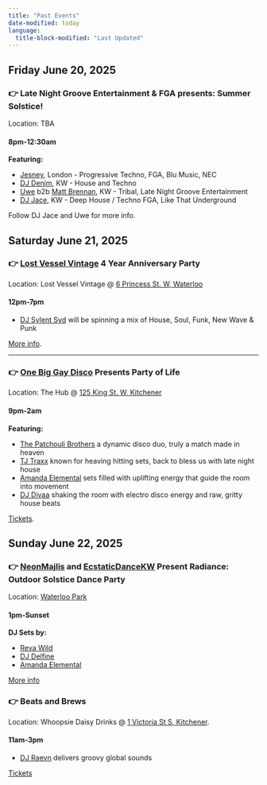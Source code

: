 ```yaml
---
title: "Past Events"
date-modified: today
language:
  title-block-modified: "Last Updated"
---
```


## Friday June 20, 2025 

### 👉 Late Night Groove Entertainment & FGA presents: Summer Solstice!

Location: TBA

#### 8pm-12:30am

**Featuring:**

* [Jesney](https://www.instagram.com/jesneylife/), London - Progressive Techno, FGA, Blu Music, NEC
* [DJ Denim](https://www.instagram.com/cammatthewmusicandart/), KW - House and Techno
* [Uwe](https://www.instagram.com/dj.uwe_fernengel/) b2b [Matt Brennan](https://www.instagram.com/djmattbrennan/), KW - Tribal, Late Night Groove Entertainment
* [DJ Jace](https://www.instagram.com/dj_jace_jrfit/), KW - Deep House / Techno FGA, Like That Underground

Follow DJ Jace and Uwe for more info.

## Saturday June 21, 2025

### 👉 [Lost Vessel Vintage](https://lostvessel.com/) 4 Year Anniversary Party

Location: Lost Vessel Vintage @ [6 Princess St. W, Waterloo](https://maps.app.goo.gl/EPmVjmdDUUkZm4aa9)

#### 12pm-7pm

* [DJ Sylent Syd](https://www.instagram.com/sylentsyd/) will be spinning a mix of House, Soul, Funk, New Wave & Punk

[More info](https://www.instagram.com/p/DK2To3mA3Nt/).

---

### 👉 [One Big Gay Disco](https://www.instagram.com/onebiggaydisco/) Presents Party of Life

Location: The Hub @ [125 King St. W, Kitchener](https://maps.app.goo.gl/Ak4bVgJ6FKT3zQtF6)

#### 9pm-2am

**Featuring:**

* [The Patchouli Brothers](https://www.instagram.com/thepatchoulibrothers/) a dynamic disco duo, truly a match made in heaven
* [TJ Traxx](https://www.instagram.com/tj.traxx/) known for heaving hitting sets, back to bless us with late night house
* [Amanda Elemental](https://www.instagram.com/amanda.elemental/) sets filled with uplifting energy that guide the room into movement
* [DJ Divaa](https://www.instagram.com/existentialcowgirl/) shaking the room with electro disco energy and raw, gritty house beats

[Tickets](https://tinyurl.com/OBGDPARTYOFLIFE).

## Sunday June 22, 2025

### 👉 [NeonMajlis](https://www.instagram.com/neonmajlis/) and [EcstaticDanceKW](https://www.instagram.com/ecstaticdancekw/) Present Radiance: Outdoor Solstice Dance Party

Location: [Waterloo Park](https://maps.app.goo.gl/xVkFyiTrF3uD7q1SA)

#### 1pm-Sunset

**DJ Sets by:**

* [Reva Wild](https://www.instagram.com/reva.wild/)
* [DJ Delfine](https://www.instagram.com/djdelfine/)
* [Amanda Elemental](https://www.instagram.com/amanda.elemental/)

[More info](https://www.instagram.com/p/DKzoZWrgqYi/)

### 👉 Beats and Brews

Location: Whoopsie Daisy Drinks @ [1 Victoria St S, Kitchener](https://maps.app.goo.gl/dzsAGMhgu64CxqNd9).

#### 11am-3pm

* [DJ Raevn](https://www.instagram.com/raeriddims/) delivers groovy global sounds

[Tickets](https://www.eventbrite.ca/e/beats-and-brews-tickets-1380712190329)
